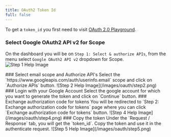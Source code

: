 ```yaml
---
title: OAuth2 Token Id
full: false
---
```



To get a `token_id` you first need to visit [OAuth 2.0 Playground](https://developers.google.com/oauthplayground/).
<Steps>
<Step>
### Select Google OAuth2 API v2 for Scope
On the dashboard you will be on `Step 1: Select & authorize APIs`, from the menu select `Google OAuth2 API v2` dropdown for Scope.
![Step 1 Help Image](/images/oauth/step1.png)
</Step>

<Step>
### Select email scope and Authorize API's
Select the `https://www.googleapis.com/auth/userinfo.email` scope and click on `Authorize APIs` button.
![Step 2 Help Image](/images/oauth/step2.png)
</Step>

<Step>
### Login with your Google Account
Select the google account for which you want to generate the token and click on `Continue` button.
</Step>

<Step>
### Exchange authorization code for tokens
You will be redirected to `Step 2: Exchange authorization code for tokens` page where you can click `Exchange authorization code for tokens` button.
![Step 4 Help Image](/images/oauth/step4.png)
</Step>

<Step>
### Copy the token
Under the `Request / Response` tab, you will get the `token_id`. Copy the token and use it in the authenticate request.
![Step 5 Help Image](/images/oauth/step5.png)
</Step>

</Steps>